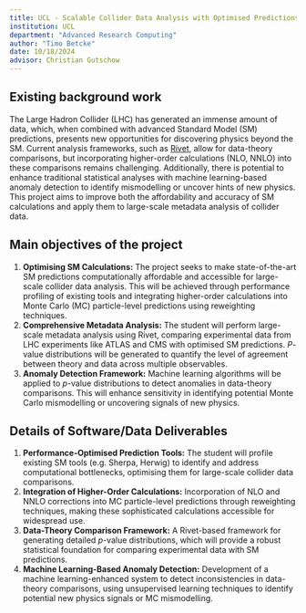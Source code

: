 ```yaml
---
title: UCL - Scalable Collider Data Analysis with Optimised Predictions and Machine-Learning Anomaly Detection
institution: UCL
department: "Advanced Research Computing"
author: "Timo Betcke"
date: 10/18/2024
advisor: Christian Gutschow
---
```


## Existing background work

The Large Hadron Collider (LHC) has generated an immense amount of data, which,
when combined with advanced Standard Model (SM) predictions, presents new opportunities
for discovering physics beyond the SM. Current analysis frameworks, such as [Rivet](https://rivet.hepforge.org/),
allow for data-theory comparisons, but incorporating higher-order calculations (NLO, NNLO)
into these comparisons remains challenging. Additionally, there is potential to enhance
traditional statistical analyses with machine learning-based anomaly detection to identify
mismodelling or uncover hints of new physics. This project aims to improve both the affordability
and accuracy of SM calculations and apply them to large-scale metadata analysis of collider data.


## Main objectives of the project

1.	**Optimising SM Calculations:** The project seeks to make state-of-the-art SM predictions
    computationally affordable and accessible for large-scale collider data analysis. This will
    be achieved through performance profiling of existing tools and integrating higher-order
    calculations into Monte Carlo (MC) particle-level predictions using reweighting techniques.
2.	**Comprehensive Metadata Analysis:** The student will perform large-scale metadata analysis
    using Rivet, comparing experimental data from LHC experiments like ATLAS and CMS with optimised
    SM predictions. *P*-value distributions will be generated to quantify the level of agreement between
    theory and data across multiple observables.
3.	**Anomaly Detection Framework:** Machine learning algorithms will be applied to *p*-value distributions
    to detect anomalies in data-theory comparisons. This will enhance sensitivity in identifying potential
    Monte Carlo mismodelling or uncovering signals of new physics.


## Details of Software/Data Deliverables

1.	**Performance-Optimised Prediction Tools:** The student will profile existing SM tools (e.g. Sherpa, Herwig)
    to identify and address computational bottlenecks, optimising them for large-scale collider data comparisons.
2.	**Integration of Higher-Order Calculations:** Incorporation of NLO and NNLO corrections into MC particle-level
    predictions through reweighting techniques, making these sophisticated calculations accessible for widespread use.
3.	**Data-Theory Comparison Framework:** A Rivet-based framework for generating detailed *p*-value distributions,
    which will provide a robust statistical foundation for comparing experimental data with SM predictions.
4.	**Machine Learning-Based Anomaly Detection:** Development of a machine learning-enhanced system to detect
    inconsistencies in data-theory comparisons, using unsupervised learning techniques to identify potential
    new physics signals or MC mismodelling.